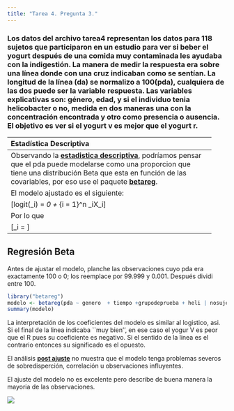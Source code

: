 ```yaml
---
title: "Tarea 4. Pregunta 3."
---
```


### Los datos del archivo tarea4 representan los datos para 118 sujetos que participaron en un estudio para ver si beber el yogurt después de una comida muy contaminada les ayudaba con la indigestión. La manera de medir la respuesta era sobre una línea donde con una cruz indicaban como se sentían. La longitud de la línea (da) se normalizo a 100(pda), cualquiera de las dos puede ser la variable respuesta. Las variables explicativas son: género, edad, y si el individuo tenia helicobacter o no, medida en dos maneras una con la concentración encontrada y otro como presencia o ausencia. El objetivo es ver si el yogurt v es  mejor que el yogurt r.


------------------------------------------------------------------
Estadística Descriptiva
------------------------------------------------------------------
Observando la **[estadistica descriptiva](https://austriamax1.github.io/T4P3_ED.html)**, podríamos pensar que el pda puede modelarse como una proporcion que tiene una distribución Beta que esta en función de las covariables, por eso use el paquete **[betareg](https://cran.r-project.org/web/packages/betareg/vignettes/betareg.pdf)**.

El modelo ajustado es el siguiente:

\[logit(\mu_i) =  \beta_0 + \sum_{i = 1}^n \beta_iX_i\]

Por lo que 

\[\mu_i =  \frac{\exp(\beta_0 + \sum_{i = 1}^n \beta_iX_i)}{1+\exp(\beta_0 + \sum_{i = 1}^n \beta_iX_i)}\]

------------------------------------------------------------------
Regresión Beta
------------------------------------------------------------------
Antes de ajustar el modelo, planche las observaciones cuyo pda era exactamente 100 o 0; los reemplace por 99.999 y 0.001. Después dividi entre 100.


```r
library("betareg")
modelo <- betareg(pda ~ genero  + tiempo +grupodeprueba + heli | nosujeto, data = T4P3tabla)
summary(modelo)
```

La interpretación de los coeficientes del modelo es similar al logistico, asi. Si el final de la linea indicaba ``muy bien'', en ese caso el yogur V es peor que el R pues su coeficiente es negativo. Si el sentido de la linea es el contrario entonces su significado es el opuesto.

El análisis **[post ajuste](https://austriamax1.github.io/T4P3_Postajuste.html)** no muestra que el modelo tenga problemas severos de sobredisperción, correlación u observaciones influyentes.


El ajuste del modelo no es excelente pero describe de buena manera la mayoria de las observaciones.


![](T4P3_prediccion.png)

